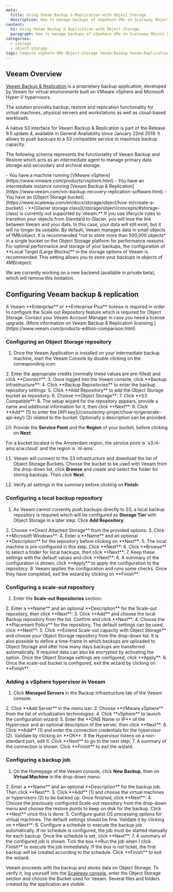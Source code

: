 ```yaml
---
meta:
  title: Using Veeam Backup & Replication with Object Storage
  description: How to manage backups of vSpehere VMs on Scaleway Object Storage with Veeam Backup & Replication
content:
  h1: Using Veeam Backup & Replication with Object Storage
  paragraph: How to manage backups of vSpehere VMs on Scaleway Object Storage with Veeam Backup & Replication
categories: 
  - storage
  - object-storage
tags: compute vSphere-VMs Object-Storage Veeam-Backup Veeam-Replication backups
---
```



## Veeam Overview

[Veeam Backup & Replication](https://www.veeam.com/vm-backup-recovery-replication-software.html) is a proprietary backup application, developed by Veeam for virtual environments built on VMware vSphere and Microsoft Hyper-V hypervisors.

The solution provides backup, restore and replication functionality for virtual machines, physical servers and workstations as well as cloud-based workloads.

A native S3 interface for Veeam Backup & Replication is part of the Release 9.5 update 4, available in General Availability since January 22nd 2019. It allows to push backups to a S3 compatible service to maximize backup capacity.

The following schema represents the functionality of Veeam Backup and Restore which acts as an intermediate agent to manage primary data storage and secondary and archival storage:

<Lightbox src="scaleway_schema_veeam.webp" alt="" />

<Message type="requirement">
- You have a machine running [VMware vSphere](https://www.vmware.com/products/vsphere.html)
- You have an intermediate instance running [Veeam Backup & Replication](https://www.veeam.com/vm-backup-recovery-replication-software.html)
- You have an [Object Storage bucket](https://www.scaleway.com/en/docs/storage/object/how-to/create-a-bucket/)
</Message>

<Message type="important">
  - **[Glacier storage class](/storage/object/concepts/#storage-class) is currently not supported by Veeam.**
  If you use lifecycle rules to transition your objects from Standard to Glacier, you will lose the link between Veeam and your data. 
  In this case, your data will still exist, but it will no longer be useable. 
</Message>

<Message type="tip">
By default, Veeam manages data in small objects of 1MB/object. It is recommended *not to store more than 500,000 objects* in a single bucket on the Object Storage platform for performance reasons. 
For optimal performance and storage of your backups, the configuration of **Local Target (Large Blocks)** in the storage options of Veeam is recommended. This setting allows you to store your backups in objects of 4MB/object:

<Lightbox src="scaleway-veeam-target.webp" width="120" alt="" />

We are currently working on a new backend (available in private beta), which will remove this limitation.
</Message>

## Configuring Veeam backup & replication

<Message type="important">
  A Veeam **Enterprise** or **Enterprise Plus** license is required in order to configure the Scale out Repository feature which is required for Object Storage. Contact your Veeam Account Manager in case you need a license upgrade. [More information on Veeam Backup & Replication licensing.](https://www.veeam.com/products-edition-comparison.html)
</Message>

### Configuring an Object Storage repository

1. Once the Veeam Application is installed on your intermediate backup machine, start the Veeam Console by double clicking on the corresponding icon:
  <Lightbox src="scaleway-veeam-01.webp" alt="" />
2. Enter the appropriate credits (normally these values are pre-filled) and click **Connect**:
  <Lightbox src="scaleway-veeam-02.webp" alt="" />
3. Once logged into the Veeam console, click **Backup Infrastructure**:
  <Lightbox src="scaleway-veeam-backup-infrastructure.webp" alt="" />
4. Click **Backup Repositories** to enter the backup repository settings:
  <Lightbox src="scaleway-veeam-03.webp" alt="" />
5. Click **Add Repository** to add the Object Storage bucket as repository:
  <Lightbox src="scaleway-veeam-04.webp" alt="" />
6. Choose **Object Storage**:
  <Lightbox src="scaleway-veeam-05.webp" alt="" />
7. Click **S3 Compatible**:
  <Lightbox src="scaleway-veeam-06.webp" alt="" />
8. The setup wizard for the repository appears, provide a name and additional information for it, then click **Next**:
  <Lightbox src="scaleway-veeam-07.webp" alt="" />
9. Click **Add** (1) to enter the [API key](/console/my-project/how-to/generate-api-key/) (2) related to the bucket. Optionally a description can be provided:
  <Lightbox src="scaleway-veeam-08.webp" alt="" />

10. Provide the **Service Point** and the **Region** of your bucket, before clicking on **Next**:

  <Lightbox src="scaleway-veeam-09.webp" alt="" />

  <Message type="note">
  For a bucket located in the Amsterdam region, the service point is `s3.nl-ams.scw.cloud` and the region is `nl-ams`.

  </Message>

11. Veeam will connect to the S3 infrastructure and download the list of Object Storage Buckets. Choose the bucket to be used with Veeam from the drop-down list, click **Browse** and create and select the folder for storing backups. Then click **Next**:

  <Lightbox src="scaleway-veeam-10.webp" alt="" />

  <Lightbox src="scaleway-veeam-11.webp" alt="" />

12. Verify all settings in the summary before clicking on **Finish**:

  <Lightbox src="scaleway-veeam-12.webp" alt="" />

### Configuring a local backup repository

1. As Veeam cannot currently push backups directly to S3, a local backup repository is required which will be configured as **Storage Tier** with Object Storage in a later step. Click **Add Repository**:
  <Lightbox src="scaleway-veeam-04.webp" alt="" />
2. Choose **Direct Attached Storage** from the provided options:
  <Lightbox src="scaleway-veeam-13.webp" alt="" />
3. Click **Microsoft Windows**:
  <Lightbox src="scaleway-veeam-14.webp" alt="" />
4. Enter a **Name** and an optional **Description** for the repository before clicking on **Next**:
  <Lightbox src="scaleway-veeam-15.webp" alt="" />
5. The local machine is pre-configured in this step. Click **Next**:
  <Lightbox src="scaleway-veeam-16.webp" alt="" />
6. Click **Browse** to select a folder for local backups, then click **Next**:
  <Lightbox src="scaleway-veeam-17.webp" alt="" />
7. Keep these settings with the default values and click **Next**:
  <Lightbox src="scaleway-veeam-18.webp" alt="" />
8. A summary of the configuration is shown, click **Apply** to apply the configuration to the repository:
  <Lightbox src="scaleway-veeam-19.webp" alt="" />
9. Veeam applies the configuration and runs some checks. Once they have completed, exit the wizard by clicking on **Finish**:
  <Lightbox src="scaleway-veeam-20.webp" alt="" />

### Configuring a scale-out repository

1. Enter the **Scale-out Repositories** section:
  <Lightbox src="scaleway-veeam-21.webp" alt="" />
2. Enter a **Name** and an optional **Description** for the Scale-out repository, then click **Next**:
  <Lightbox src="scaleway-veeam-22.webp" alt="" />
3. Click **Add** and choose the local Backup repository from the list. Confirm and click **Next**:
  <Lightbox src="scaleway-veeam-23.webp" alt="" />
4. Choose the **Placement Policy** for the repository. The default settings can be used, click **Next**:
  <Lightbox src="scaleway-veeam-24.webp" alt="" />
5. Click **Extend Scale-out capacity with Object Storage** and choose your Object Storage repository from the drop-down list. It is also possible to define a time-frame in which backups are uploaded to Object Storage and after how many days backups are transferred automatically. If required data can also be encrypted by activating the option. Once the Object Storage settings are configured, click **Apply**:
  <Lightbox src="scaleway-veeam-25.webp" alt="" />
6. Once the scale-out bucket is configured, exit the wizard by clicking on **Finish**.
  <Lightbox src="scaleway-veeam-26.webp" alt="" />

### Adding a vSphere hypervisor in Veeam

1. Click **Managed Servers** in the Backup Infrastructure tab of the Veeam console:
  <Lightbox src="scaleway-veeam-27.webp" alt="" />
2. Click **Add Server** in the menu bar:
  <Lightbox src="scaleway-veeam-28.webp" alt="" />
3. Choose **VMware vSphere** from the list of virtualization technologies:
  <Lightbox src="scaleway-veeam-29.webp" alt="" />
4. Click **vSphere** to launch the configuration wizard:
  <Lightbox src="scaleway-veeam-30.webp" alt="" />
5. Enter the **DNS Name or IP** of the Hypervisor and an optional description of the server, then click **Next**:
  <Lightbox src="scaleway-veeam-31.webp" alt="" />
6. Click **Add** (1) and enter the connection credentials for the hypervisor (2). Validate by clicking on **OK**. If the Hypervisor listens on a non-standard port, edit it. Click **Next** to go to the next step:
  <Lightbox src="scaleway-veeam-32.webp" alt="" />
7. A summary of the connection is shown. Click **Finish** to exit the wizard.

### Configuring a backup job

1. On the Homepage of the Veeam console, click **New Backup**, then on **Virtual Machine** in the drop-down menu:
  <Lightbox src="scaleway-veeam-33.webp" alt="" />

  <Lightbox src="scaleway-veeam-34.webp" alt="" />
2. Enter a **Name** and an optional **Description** for the backup job. Then click **Next**:
  <Lightbox src="scaleway-veeam-35.webp" alt="" />
3. Click **Add** (1) and choose the virtual machines or hypervisors (2) to be backed up. Once finished, click **Next**:
  <Lightbox src="scaleway-veeam-36.webp" alt="" />
4. Choose the previously configured Scale-out repository from the drop-down menu and choose the restore points to keep on disk for the backup. Click **Next** once this is done:
  <Lightbox src="scaleway-veeam-37.webp" alt="" />
5. Configure guest OS processing options for virtual machines. The default settings should be fine. Validate it by clicking on **Next**:
  <Lightbox src="scaleway-veeam-38.webp" alt="" />
6. Configure a schedule to execute the backup job automatically. If no schedule is configured, the job must be started manually for each backup. Once the schedule is set, click **Next**:
  <Lightbox src="scaleway-veeam-39.webp" alt="" />
7. A summary of the configured job is shown. Tick the box **Run the job when I click Finish** to execute the job immediately. If the box is not ticket, the first backup will be created according to the schedule. Click **Finish** to exit the wizard:
  <Lightbox src="scaleway-veeam-40.webp" alt="" />

Veeam proceeds with the backup and stores data on Object Storage. To verify it, log yourself into the [Scaleway console](https://console.scaleway.com), enter the Object Storage section and choose the Bucket used for Veeam. Several files and folders created by the application are visible:

<Lightbox src="scaleway-veeam-backup-files.webp" alt="" />
